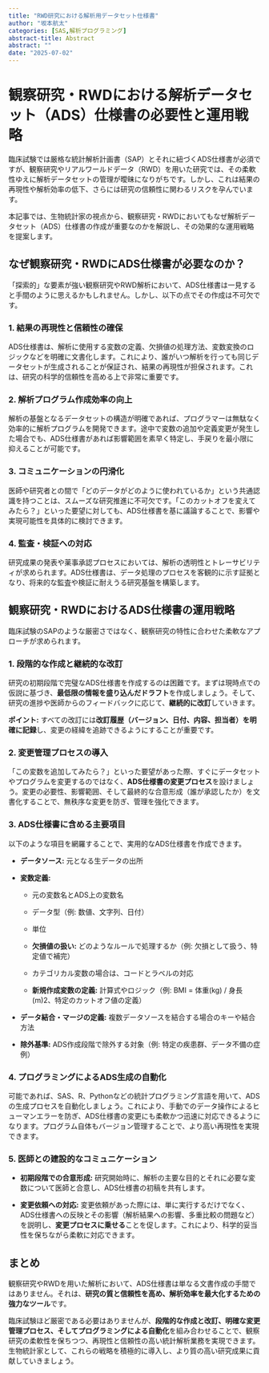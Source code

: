 ```yaml
---
title: "RWD研究における解析用データセット仕様書"
author: "坂本航太"
categories: [SAS,解析プログラミング]
abstract-title: Abstract
abstract: ""
date: "2025-07-02"
---
```


# 観察研究・RWDにおける解析データセット（ADS）仕様書の必要性と運用戦略

臨床試験では厳格な統計解析計画書（SAP）とそれに紐づくADS仕様書が必須ですが、観察研究やリアルワールドデータ（RWD）を用いた研究では、その柔軟性ゆえに解析データセットの管理が曖昧になりがちです。しかし、これは結果の再現性や解析効率の低下、さらには研究の信頼性に関わるリスクを孕んでいます。

本記事では、生物統計家の視点から、観察研究・RWDにおいてもなぜ解析データセット（ADS）仕様書の作成が重要なのかを解説し、その効果的な運用戦略を提案します。

## なぜ観察研究・RWDにADS仕様書が必要なのか？

「探索的」な要素が強い観察研究やRWD解析において、ADS仕様書は一見すると手間のように思えるかもしれません。しかし、以下の点でその作成は不可欠です。

### 1. 結果の**再現性**と**信頼性**の確保

ADS仕様書は、解析に使用する変数の定義、欠損値の処理方法、変数変換のロジックなどを明確に文書化します。これにより、誰がいつ解析を行っても同じデータセットが生成されることが保証され、結果の再現性が担保されます。これは、研究の科学的信頼性を高める上で非常に重要です。

### 2. **解析プログラム作成効率**の向上

解析の基盤となるデータセットの構造が明確であれば、プログラマーは無駄なく効率的に解析プログラムを開発できます。途中で変数の追加や定義変更が発生した場合でも、ADS仕様書があれば影響範囲を素早く特定し、手戻りを最小限に抑えることが可能です。

### 3. **コミュニケーション**の円滑化

医師や研究者との間で「どのデータがどのように使われているか」という共通認識を持つことは、スムーズな研究推進に不可欠です。「このカットオフを変えてみたら？」といった要望に対しても、ADS仕様書を基に議論することで、影響や実現可能性を具体的に検討できます。

### 4. **監査・検証**への対応

研究成果の発表や薬事承認プロセスにおいては、解析の透明性とトレーサビリティが求められます。ADS仕様書は、データ処理のプロセスを客観的に示す証拠となり、将来的な監査や検証に耐えうる研究基盤を構築します。

## 観察研究・RWDにおけるADS仕様書の運用戦略

臨床試験のSAPのような厳密さではなく、観察研究の特性に合わせた柔軟なアプローチが求められます。

### 1. **段階的な作成と継続的な改訂**

研究の初期段階で完璧なADS仕様書を作成するのは困難です。まずは現時点での仮説に基づき、**最低限の情報を盛り込んだドラフト**を作成しましょう。そして、研究の進捗や医師からのフィードバックに応じて、**継続的に改訂**していきます。

**ポイント:** すべての改訂には**改訂履歴（バージョン、日付、内容、担当者）を明確に記録**し、変更の経緯を追跡できるようにすることが重要です。

### 2. **変更管理プロセスの導入**

「この変数を追加してみたら？」といった要望があった際、すぐにデータセットやプログラムを変更するのではなく、**ADS仕様書の変更プロセス**を設けましょう。変更の必要性、影響範囲、そして最終的な合意形成（誰が承認したか）を文書化することで、無秩序な変更を防ぎ、管理を強化できます。

### 3. **ADS仕様書に含める主要項目**

以下のような項目を網羅することで、実用的なADS仕様書を作成できます。

-   **データソース:** 元となる生データの出所

-   **変数定義:**

    -   元の変数名とADS上の変数名

    -   データ型（例: 数値、文字列、日付）

    -   単位

    -   **欠損値の扱い:** どのようなルールで処理するか（例: 欠損として扱う、特定値で補完）

    -   カテゴリカル変数の場合は、コードとラベルの対応

    -   **新規作成変数の定義:** 計算式やロジック（例: BMI = 体重(kg) / 身長(m)2、特定のカットオフ値の定義）

-   **データ結合・マージの定義:** 複数データソースを結合する場合のキーや結合方法

-   **除外基準:** ADS作成段階で除外する対象（例: 特定の疾患群、データ不備の症例）

### 4. **プログラミングによるADS生成の自動化**

可能であれば、SAS、R、Pythonなどの統計プログラミング言語を用いて、ADSの生成プロセスを自動化しましょう。これにより、手動でのデータ操作によるヒューマンエラーを防ぎ、ADS仕様書の変更にも柔軟かつ迅速に対応できるようになります。プログラム自体もバージョン管理することで、より高い再現性を実現できます。

### 5. **医師との建設的なコミュニケーション**

-   **初期段階での合意形成:** 研究開始時に、解析の主要な目的とそれに必要な変数について医師と合意し、ADS仕様書の初稿を共有します。

-   **変更依頼への対応:** 変更依頼があった際には、単に実行するだけでなく、ADS仕様書への反映とその影響（解析結果への影響、多重比較の問題など）を説明し、**変更プロセスに乗せる**ことを促します。これにより、科学的妥当性を保ちながら柔軟に対応できます。

## まとめ

観察研究やRWDを用いた解析において、ADS仕様書は単なる文書作成の手間ではありません。それは、**研究の質と信頼性を高め、解析効率を最大化するための強力なツール**です。

臨床試験ほど厳密である必要はありませんが、**段階的な作成と改訂、明確な変更管理プロセス、そしてプログラミングによる自動化**を組み合わせることで、観察研究の柔軟性を保ちつつ、再現性と信頼性の高い統計解析業務を実現できます。生物統計家として、これらの戦略を積極的に導入し、より質の高い研究成果に貢献していきましょう。